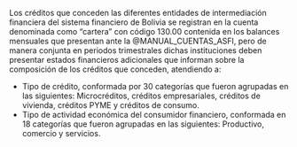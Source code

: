 Los créditos que conceden las diferentes entidades de intermediación financiera del sistema financiero de Bolivia se registran en la cuenta denominada como “cartera” con código 130.00 contenida en los balances mensuales que presentan ante la @MANUAL_CUENTAS_ASFI, pero de manera conjunta en periodos trimestrales dichas instituciones deben presentar estados financieros adicionales que informan sobre la composición de los créditos que conceden, atendiendo a:

- Tipo de crédito, conformada por 30 categorías que fueron agrupadas en las siguientes: Microcréditos, créditos empresariales, créditos de vivienda, créditos PYME y créditos de consumo.
- Tipo de actividad económica del consumidor financiero, conformada en 18 categorías que fueron agrupadas en las siguientes: Productivo, comercio y servicios.

